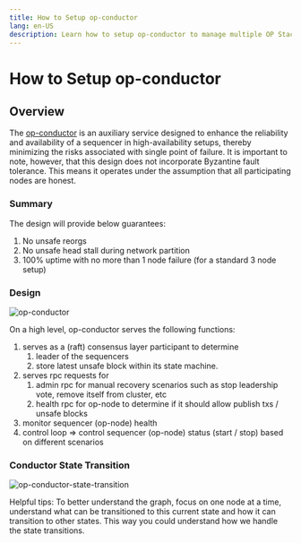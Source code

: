 ```yaml
---
title: How to Setup op-conductor
lang: en-US
description: Learn how to setup op-conductor to manage multiple OP Stack sequencers.
---
```



# How to Setup op-conductor

## Overview

The [op-conductor](https://github.com/ethereum-optimism/optimism/tree/develop/op-conductor) 
is an auxiliary service designed to enhance the reliability and availability 
of a sequencer in high-availability setups, thereby minimizing the risks 
associated with single point of failure. It is important to note, however, that 
this design does not incorporate Byzantine fault tolerance. This means it 
operates under the assumption that all participating nodes are honest.

### Summary

The design will provide below guarantees:

1. No unsafe reorgs
2. No unsafe head stall during network partition
3. 100% uptime with no more than 1 node failure (for a standard 3 node setup)

### Design

![op-conductor](/img/builders/chain-operators/op-conductor.svg)

On a high level, op-conductor serves the following functions:

1. serves as a (raft) consensus layer participant to determine
   1. leader of the sequencers
   2. store latest unsafe block within its state machine.
2. serves rpc requests for
   1. admin rpc for manual recovery scenarios such as stop leadership vote, remove itself from cluster, etc
   2. health rpc for op-node to determine if it should allow publish txs / unsafe blocks
3. monitor sequencer (op-node) health
4. control loop => control sequencer (op-node) status (start / stop) based on different scenarios

### Conductor State Transition

![op-conductor-state-transition](/img/builders/chain-operators/op-conductor-state-transition.svg)

Helpful tips:
To better understand the graph, focus on one node at a time, understand what can be transitioned to this current state and how it can transition to other states.
This way you could understand how we handle the state transitions.
